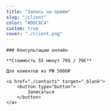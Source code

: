 ```yaml
---
title: "Запись на приём"
slug: "/client"
color: "#DDC8C4"
custom: true
cover: "./client.png"
---
```


<div style={{ margin: `20 auto`, maxWidth: `70ch`, padding: `2rem` }}>

    ### Консультации онлайн

    **Стоимость 55 минут 70$ / 70€**

    Для клиентов из РФ 5000₽

    <a href="./contacts" target="_blank">
        <button type="button">
            Записаться
        </button>
    </a>

</div>
